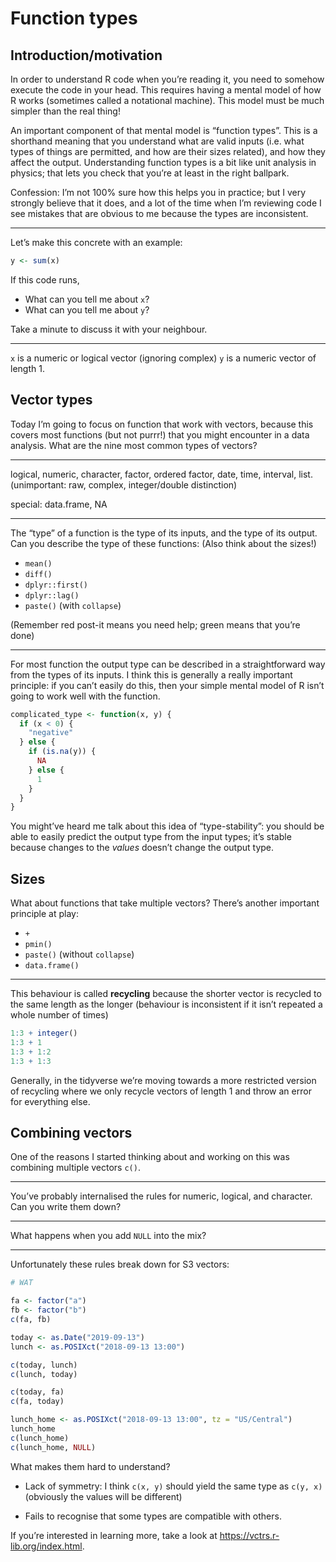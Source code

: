 # Function types

## Introduction/motivation

<!-- Create new file -->

In order to understand R code when you're reading it, you need to somehow execute the code in your head. This requires having a mental model of how R works (sometimes called a notational machine). This model must be much simpler than the real thing!

An important component of that mental model is "function types". This is a shorthand meaning that you understand what are valid inputs (i.e. what types of things are permitted, and how are their sizes related), and how they affect the output. Understanding function types is a bit like unit analysis in physics; that lets you check that you're at least in the right ballpark.

Confession: I'm not 100% sure how this helps you in practice; but I very strongly believe that it does, and a lot of the time when I'm reviewing code I see mistakes that are obvious to me because the types are inconsistent.

---

Let's make this concrete with an example:

```r
y <- sum(x)
```

If this code runs,

* What can you tell me about `x`?
* What can you tell me about `y`?

Take a minute to discuss it with your neighbour.

---

`x` is a numeric or logical vector (ignoring complex)
`y` is a numeric vector of length 1.

## Vector types

Today I'm going to focus on function that work with vectors, because this covers most functions (but not purrr!) that you might encounter in a data analysis. What are the nine most common types of vectors?

---

logical, numeric, character, factor, ordered factor, date, time, interval, list.
(unimportant: raw, complex, integer/double distinction)

special: data.frame, NA

---

The "type" of a function is the type of its inputs, and the type of its output. Can you describe the type of these functions: (Also think about the sizes!)

* `mean()`
* `diff()`
* `dplyr::first()`
* `dplyr::lag()`
* `paste()` (with `collapse`)

(Remember red post-it means you need help; green means that you're done)

---

<!-- COMMIT TO GIT -->

For most function the output type can be described in a straightforward way from the types of its inputs. I think this is generally a really important principle: if you can't easily do this, then your simple mental model of R isn't going to work well with the function.

```r
complicated_type <- function(x, y) {
  if (x < 0) {
    "negative"
  } else {
    if (is.na(y)) {
      NA
    } else {
      1
    }
  }
}
```

You might've heard me talk about this idea of "type-stability": you should be able to easily predict the output type from the input types; it's stable because changes to the _values_ doesn't change the output type.

## Sizes

What about functions that take multiple vectors? There's another important principle at play:

* `+`
* `pmin()`
* `paste()` (without `collapse`)
* `data.frame()`

---

This behaviour is called **recycling** because the shorter vector is recycled to the same length as the longer (behaviour is inconsistent if it isn't repeated a whole number of times)


```r
1:3 + integer()
1:3 + 1
1:3 + 1:2
1:3 + 1:3
```

Generally, in the tidyverse we're moving towards a more restricted version of recycling where we only recycle vectors of length 1 and throw an error for everything else.

## Combining vectors

One of the reasons I started thinking about and working on this was combining multiple vectors `c()`.

---

You've probably internalised the rules for numeric, logical, and character. Can you write them down? 

---

What happens when you add `NULL` into the mix?

---

Unfortunately these rules break down for S3 vectors:

```r
# WAT

fa <- factor("a")
fb <- factor("b")
c(fa, fb)

today <- as.Date("2019-09-13")
lunch <- as.POSIXct("2018-09-13 13:00")

c(today, lunch)
c(lunch, today)

c(today, fa)
c(fa, today)

lunch_home <- as.POSIXct("2018-09-13 13:00", tz = "US/Central")
lunch_home
c(lunch_home)
c(lunch_home, NULL)
```

What makes them hard to understand?

* Lack of symmetry: I think `c(x, y)` should yield the same type as `c(y, x)`
  (obviously the values will be different)

* Fails to recognise that some types are compatible with others.

If you're interested in learning more, take a look at <https://vctrs.r-lib.org/index.html>.

<!-- COMMIT TO GIT -->
